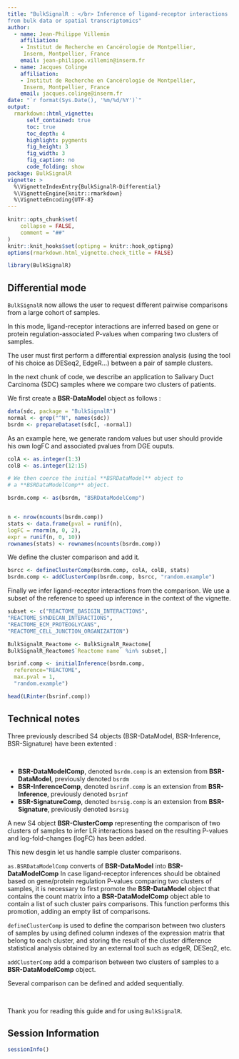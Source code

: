 ```yaml
---
title: "BulkSignalR : </br> Inference of ligand-receptor interactions 
from bulk data or spatial transcriptomics"
author:
  - name: Jean-Philippe Villemin
    affiliation:
    - Institut de Recherche en Cancérologie de Montpellier,
     Inserm, Montpellier, France 
    email: jean-philippe.villemin@inserm.fr
  - name: Jacques Colinge
    affiliation:
    - Institut de Recherche en Cancérologie de Montpellier,
     Inserm, Montpellier, France 
    email: jacques.colinge@inserm.fr
date: "`r format(Sys.Date(), '%m/%d/%Y')`"
output: 
  rmarkdown::html_vignette:
      self_contained: true
      toc: true
      toc_depth: 4
      highlight: pygments
      fig_height: 3
      fig_width: 3
      fig_caption: no
      code_folding: show
package: BulkSignalR
vignette: >
  %\VignetteIndexEntry{BulkSignalR-Differential}
  %\VignetteEngine{knitr::rmarkdown}
  %\VignetteEncoding{UTF-8}
---
```


```r
knitr::opts_chunk$set(
    collapse = FALSE,
    comment = "##"
)
knitr::knit_hooks$set(optipng = knitr::hook_optipng)
options(rmarkdown.html_vignette.check_title = FALSE)
```
```r
library(BulkSignalR)
```

## Differential mode 

`BulkSignalR` now allows the user to request different pairwise
comparisons from a large cohort of samples.  

In this mode, ligand-receptor interactions are inferred based on gene or protein
regulation-associated P-values when comparing two clusters of samples. 

The user must first perform a differential expression analysis 
(using the tool of his choice as DESeq2, EdgeR...) between a 
pair of sample clusters.


In the next chunk of code, we describe an application to 
Salivary Duct Carcinoma (SDC) samples where we compare two clusters 
of patients.  

We first create a **BSR-DataModel** object as follows : 

```r
data(sdc, package = "BulkSignalR")
normal <- grep("^N", names(sdc))
bsrdm <- prepareDataset(sdc[, -normal])
```

As an example here, we generate random values
but user should provide his own logFC and
associated pvalues from DGE ouputs.  

```r
colA <- as.integer(1:3)
colB <- as.integer(12:15)

# We then coerce the initial **BSRDataModel** object to 
# a **BSRDataModelComp** object. 

bsrdm.comp <- as(bsrdm, "BSRDataModelComp")


n <- nrow(ncounts(bsrdm.comp))
stats <- data.frame(pval = runif(n),
logFC = rnorm(n, 0, 2),
expr = runif(n, 0, 10))
rownames(stats) <- rownames(ncounts(bsrdm.comp))
```    

We define the cluster comparison and add it.  

  
```r

bsrcc <- defineClusterComp(bsrdm.comp, colA, colB, stats)
bsrdm.comp <- addClusterComp(bsrdm.comp, bsrcc, "random.example")

```

Finally we infer ligand-receptor interactions from the comparison. 
We use a subset of the reference to speed up inference 
in the context of the vignette.

```r

subset <- c("REACTOME_BASIGIN_INTERACTIONS",
"REACTOME_SYNDECAN_INTERACTIONS",
"REACTOME_ECM_PROTEOGLYCANS",
"REACTOME_CELL_JUNCTION_ORGANIZATION")

BulkSignalR_Reactome <- BulkSignalR_Reactome[
BulkSignalR_Reactome$`Reactome name` %in% subset,]

bsrinf.comp <- initialInference(bsrdm.comp,
  reference="REACTOME",
  max.pval = 1, 
  "random.example")

head(LRinter(bsrinf.comp))

```  

##  Technical notes

Three previously described S4 objects 
(BSR-DataModel, BSR-Inference, BSR-Signature) 
have been extented :  

\
    

* **BSR-DataModelComp**, denoted `bsrdm.comp` is an extension from 
**BSR-DataModel**, previously denoted `bsrdm`  
* **BSR-InferenceComp**, denoted `bsrinf.comp` is an extension from 
**BSR-Inference**, previously denoted `bsrinf` 
* **BSR-SignatureComp**, denoted `bsrsig.comp` is an extension from 
**BSR-Signature**, previously denoted `bsrsig` 

A new S4 object **BSR-ClusterComp** representing the comparison of two clusters
of samples to infer LR interactions based on the resulting P-values and
log-fold-changes (logFC) has been added.

This new desgin let us handle sample cluster comparisons.


`as.BSRDataModelComp` converts of **BSR-DataModel** into **BSR-DataModelComp** 
In case ligand-receptor inferences should be obtained
based on gene/protein regulation P-values comparing two clusters of
samples, it is necessary to first promote the **BSR-DataModel** object that
contains the count matrix into a **BSR-DataModelComp** object able to contain
a list of such cluster pairs comparisons. This function performs this
promotion, adding an empty list of comparisons.  

`defineClusterComp` is used to define the comparison
between two clusters of samples
by using defined column indexes of the expression matrix
that belong to each cluster,
and storing the result of the cluster difference statistical analysis
obtained by an external tool such as edgeR, DESeq2, etc.

`addClusterComp` add a comparison between two clusters of samples 
to a **BSR-DataModelComp** object.

Several comparison can be defined and added sequentially.  

\
    
Thank you for reading this guide and for using `BulkSignalR`.  

## Session Information

```r
sessionInfo()
```
